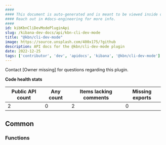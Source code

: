 ```yaml
---
####
#### This document is auto-generated and is meant to be viewed inside our experimental, new docs system.
#### Reach out in #docs-engineering for more info.
####
id: kibKbnCliDevModePluginApi
slug: /kibana-dev-docs/api/kbn-cli-dev-mode
title: "@kbn/cli-dev-mode"
image: https://source.unsplash.com/400x175/?github
description: API docs for the @kbn/cli-dev-mode plugin
date: 2022-12-25
tags: ['contributor', 'dev', 'apidocs', 'kibana', '@kbn/cli-dev-mode']
---
```




Contact [Owner missing] for questions regarding this plugin.

**Code health stats**

| Public API count  | Any count | Items lacking comments | Missing exports |
|-------------------|-----------|------------------------|-----------------|
| 2 | 0 | 2 | 0 |

## Common

### Functions
<DocDefinitionList data={kbnCliDevModeObj.common.functions}/>

